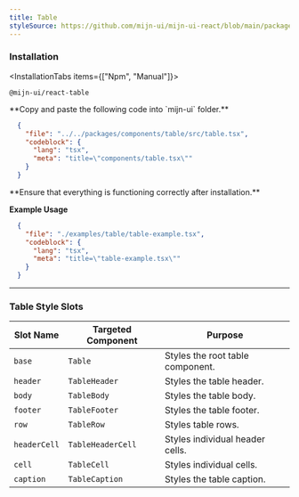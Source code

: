 ```yaml
---
title: Table
styleSource: https://github.com/mijn-ui/mijn-ui-react/blob/main/packages/theme/src/components/table.ts
---
```



<ComponentPreview className="p-10">
  <TableExample />
</ComponentPreview>

### Installation

<InstallationTabs items={["Npm", "Manual"]}>
  <InstallationTabsContent value="Npm">
  ```package-install
  @mijn-ui/react-table
  ```
  </InstallationTabsContent>
  <InstallationTabsContent value="Manual">
  <Steps>
  <Step>
  **Copy and paste the following code into `mijn-ui` folder.**

  ```json doc-gen:file
    {
      "file": "../../packages/components/table/src/table.tsx",
      "codeblock": {
        "lang": "tsx",
        "meta": "title=\"components/table.tsx\""
      }
    }
  ```
  </Step>
  
  <Step>
  **Ensure that everything is functioning correctly after installation.**
  </Step>
</Steps>
</InstallationTabsContent>
</InstallationTabs>

**Example Usage**

```json doc-gen:file
  {
    "file": "./examples/table/table-example.tsx",
    "codeblock": {
      "lang": "tsx",
      "meta": "title=\"table-example.tsx\""
    }
  }
```

---

### Table Style Slots

| **Slot Name**    | **Targeted Component** | **Purpose**                                      |
|-------------------|------------------------|-------------------------------------------------|
| `base`           | `Table`               | Styles the root table component.                |
| `header`         | `TableHeader`         | Styles the table header.                        |
| `body`           | `TableBody`           | Styles the table body.                          |
| `footer`         | `TableFooter`         | Styles the table footer.                        |
| `row`            | `TableRow`            | Styles table rows.                              |
| `headerCell`     | `TableHeaderCell`     | Styles individual header cells.                 |
| `cell`           | `TableCell`           | Styles individual cells.                        |
| `caption`        | `TableCaption`        | Styles the table caption.                       |